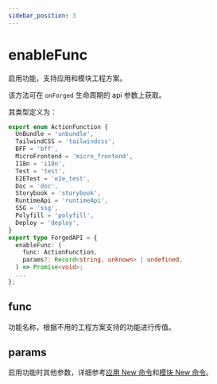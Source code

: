 ```yaml
---
sidebar_position: 3
---
```


# enableFunc

启用功能，支持应用和模块工程方案。

该方法可在 `onForged` 生命周期的 api 参数上获取。

其类型定义为：

```ts
export enum ActionFunction {
  UnBundle = 'unbundle',
  TailwindCSS = 'tailwindcss',
  BFF = 'bff',
  MicroFrontend = 'micro_frontend',
  I18n = 'i18n',
  Test = 'test',
  E2ETest = 'e2e_test',
  Doc = 'doc',
  Storybook = 'storybook',
  RuntimeApi = 'runtimeApi',
  SSG = 'ssg',
  Polyfill = 'polyfill',
  Deploy = 'deploy',
}
export type ForgedAPI = {
  enableFunc: (
    func: ActionFunction,
    params?: Record<string, unknown> | undefined,
  ) => Promise<void>;
  ...
};
```

## func

功能名称，根据不用的工程方案支持的功能进行传值。

## params

启用功能时其他参数，详细参考[应用 New 命令](/guides/topic-detail/generator/config/mwa#new-命令)和[模块 New 命令](/guides/topic-detail/generator/config/module#new-命令)。
